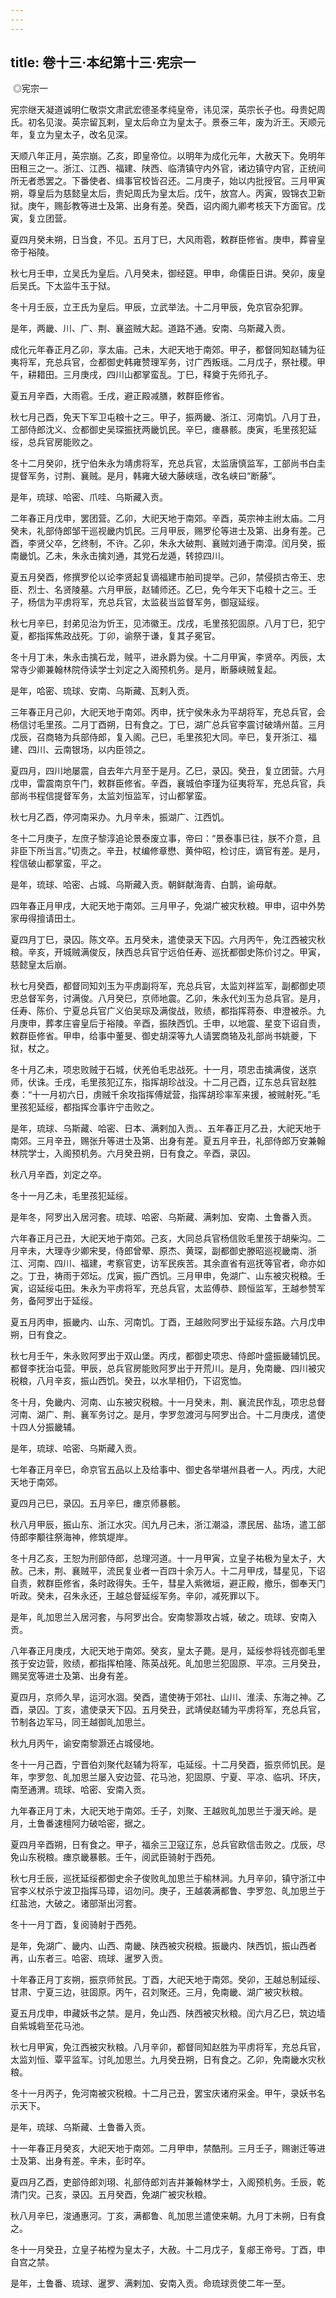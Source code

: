 ```yaml
---
---
---
```

title: 卷十三·本纪第十三·宪宗一
---

 ◎宪宗一

宪宗继天凝道诚明仁敬崇文肃武宏德圣孝纯皇帝，讳见深，英宗长子也。母贵妃周氏。初名见浚。英宗留瓦剌，皇太后命立为皇太子。景泰三年，废为沂王。天顺元年，复立为皇太子，改名见深。

天顺八年正月，英宗崩。乙亥，即皇帝位。以明年为成化元年，大赦天下。免明年田租三之一。浙江、江西、福建、陕西、临清镇守内外官，诸边镇守内官，正统间所无者悉罢之。下番使者、缉事官校皆召还。二月庚子，始以内批授官。三月甲寅朔，尊皇后为慈懿皇太后，贵妃周氏为皇太后。戊午，放宫人。丙寅，毁锦衣卫新狱。庚午，赐彭教等进士及第、出身有差。癸酉，诏内阁九卿考核天下方面官。戊寅，复立团营。

夏四月癸未朔，日当食，不见。五月丁巳，大风雨雹，敕群臣修省。庚申，葬睿皇帝于裕陵。

秋七月壬申，立吴氏为皇后。八月癸未，御经筵。甲申，命儒臣日讲。癸卯，废皇后吴氏。下太监牛玉于狱。

冬十月壬辰，立王氏为皇后。甲辰，立武举法。十二月甲辰，免京官杂犯罪。

是年，两畿、川、广、荆、襄盗贼大起。道路不通。安南、乌斯藏入贡。

成化元年春正月乙卯，享太庙。己未，大祀天地于南郊。甲子，都督同知赵辅为征夷将军，充总兵官，佥都御史韩雍赞理军务，讨广西叛瑶。二月戊子，祭社稷。甲午，耕耤田。三月庚戌，四川山都掌蛮乱。丁巳，释奠于先师孔子。

夏五月辛酉，大雨雹。壬戌，避正殿减膳，敕群臣修省。

秋七月己酉，免天下军卫屯粮十之三。甲子，振两畿、浙江、河南饥。八月丁丑，工部侍郎沈义、佥都御史吴琛振抚两畿饥民。辛巳，瘗暴骸。庚寅，毛里孩犯延绥，总兵官房能败之。

冬十二月癸卯，抚宁伯朱永为靖虏将军，充总兵官，太监唐慎监军，工部尚书白圭提督军务，讨荆、襄贼。是月，韩雍大破大藤峡瑶，改名峡曰“断藤”。

是年，琉球、哈密、爪哇、乌斯藏入贡。

二年春正月戊申，罢团营。乙卯，大祀天地于南郊。辛酉，英宗神主祔太庙。二月癸未，礼部侍郎邹干巡视畿内饥民。三月甲辰，赐罗伦等进士及第、出身有差。己酉，李贤父卒，乞终制，不许。乙卯，朱永大破荆、襄贼刘通于南漳。闰月癸，振南畿饥。乙未，朱永击擒刘通，其党石龙遁，转掠四川。

夏五月癸酉，修撰罗伦以论李贤起复谪福建市舶司提举。己卯，禁侵损古帝王、忠臣、烈士、名贤陵墓。六月甲辰，赵辅师还。乙巳，免今年天下屯粮十之三。壬子，杨信为平虏将军，充总兵官，太监裴当监督军务，御寇延绥。

秋七月辛巳，封弟见治为忻王，见沛徽王。戊戌，毛里孩犯固原。八月丁巳，犯宁夏，都指挥焦政战死。丁卯，谕祭于谦，复其子冕官。

冬十月丁未，朱永击擒石龙，贼平，进永爵为侯。十二月甲寅，李贤卒。丙辰，太常寺少卿兼翰林院侍读学士刘定之入阁预机务。是月，断藤峡贼复起。

是年，哈密、琉球、安南、乌斯藏、瓦剌入贡。

三年春正月己卯，大祀天地于南郊。丙申，抚宁侯朱永为平胡将军，充总兵官，会杨信讨毛里孩。二月丁酉朔，日有食之。丁巳，湖广总兵官李震讨破靖州苗。三月戊辰，召商辂为兵部侍郎，复入阁。己巳，毛里孩犯大同。辛巳，复开浙江、福建、四川、云南银场，以内臣领之。

夏四月，四川地屡震，自去年六月至于是月。乙巳，录囚。癸丑，复立团营。六月戊申，雷震南京午门，敕群臣修省。辛酉，襄城伯李瑾为征夷将军，充总兵官，兵部尚书程信提督军务，太监刘恒监军，讨山都掌蛮。

秋七月乙酉，停河南采办。九月辛未，振湖广、江西饥。

冬十二月庚子，左庶子黎淳追论景泰废立事，帝曰：“景泰事已往，朕不介意，且非臣下所当言。”切责之。辛丑，杖编修章懋、黄仲昭，检讨庄，谪官有差。是月，程信破山都掌蛮，平之。

是年，琉球、哈密、占城、乌斯藏入贡。朝鲜献海青、白鹊，谕毋献。

四年春正月甲戌，大祀天地于南郊。三月甲子，免湖广被灾秋粮。甲申，诏中外势家毋得擅请田土。

夏四月丁巳，录囚。陈文卒。五月癸未，遣使录天下囚。六月丙午，免江西被灾秋粮。辛亥，开城贼满俊反，陕西总兵官宁远伯任寿、巡抚都御史陈价讨之。甲寅，慈懿皇太后崩。

秋七月癸酉，都督同知刘玉为平虏副将军，充总兵官，太监刘祥监军，副都御史项忠总督军务，讨满俊。八月癸巳，京师地震。乙卯，朱永代刘玉为总兵官。是月，任寿、陈价、宁夏总兵官广义伯吴琮及满俊战，败绩，都指挥蒋泰、申澄被杀。九月庚申，葬孝庄睿皇后于裕陵。辛酉，振陕西饥。壬申，以地震、星变下诏自责，敕群臣修省。甲申，给事中董旻、御史胡深等九人请罢商辂及礼部尚书姚夔，下狱，杖之。

冬十月乙未，项忠败贼于石城，伏羌伯毛忠战死。十一月，项忠击擒满俊，送京师，伏诛。壬戌，毛里孩犯辽东，指挥胡珍战没。十二月己酉，辽东总兵官赵胜奏：“十一月初六日，虏贼千余攻指挥傅斌营，指挥胡珍率军来援，被贼射死。”毛里孩犯延绥，都指挥佥事许宁击败之。

是年，琉球、乌斯藏、哈密、日本、满剌加入贡。、五年春正月乙丑，大祀天地于南郊。三月辛丑，赐张升等进士及第、出身有差。夏五月辛丑，礼部侍郎万安兼翰林院学士，入阁预机务。六月癸丑朔，日有食之。辛酉，录囚。

秋八月辛酉，刘定之卒。

冬十一月乙未，毛里孩犯延绥。

是年冬，阿罗出入居河套。琉球、哈密、乌斯藏、满剌加、安南、土鲁番入贡。

六年春正月己丑，大祀天地于南郊。己亥，大同总兵官杨信败毛里孩于胡柴沟。二月辛未，大理寺少卿宋旻，侍郎曾翚、原杰、黄琛，副都御史滕昭巡视畿南、浙江、河南、四川、福建，考察官吏，访军民疾苦。其余直省有巡抚等官者，命亦如之。丁丑，祷雨于郊坛。戊寅，振广西饥。三月甲申，免湖广、山东被灾税粮。壬寅，诏延绥屯田。朱永为平虏将军，充总兵官，太监傅恭、顾恒监军，王越参赞军务，备阿罗出于延绥。

夏五月丙申，振畿内、山东、河南饥。丁酉，王越败阿罗出于延绥东路。六月戊申朔，日有食之。

秋七月壬午，朱永败阿罗出于双山堡。丙戌，都御史项忠、侍郎叶盛振畿辅饥民。都督李抚治屯营。甲辰，总兵官房能败阿罗出于开荒川。是月，免南畿、四川被灾税粮，八月辛亥，振山西饥。癸丑，以水旱相仍，下诏宽恤。

冬十月，免畿内、河南、山东被灾税粮。十一月癸未，荆、襄流民作乱，项忠总督河南、湖广、荆、襄军务讨之。是月，孛罗忽渡河与阿罗出合。十二月庚戌，遣使十四人分振畿辅。

是年，琉球、哈密、乌斯藏入贡。

七年春正月辛巳，命京官五品以上及给事中、御史各举堪州县者一人。丙戌，大祀天地于南郊。

夏四月己巳，录囚。五月辛巳，瘗京师暴骸。

秋八月甲辰，振山东、浙江水灾。闰九月己未，浙江潮溢，漂民居、盐场，遣工部侍郎李颙往祭海神，修筑堤岸。

冬十月乙亥，王恕为刑部侍郎，总理河道。十一月甲寅，立皇子祐极为皇太子，大赦。己未，荆、襄贼平，流民复业者一百四十余万人。十二月甲戌，彗星见，下诏自责，敕群臣修省，条时政得失。壬午，彗星入紫微垣，避正殿，撤乐，御奉天门听政。癸未，召朱永还，王越总督延绥军务。辛卯，减死罪以下。

是年，癿加思兰入居河套，与阿罗出合。安南黎灏攻占城，破之。琉球、安南入贡。

八年春正月庚戌，大祀天地于南郊。癸亥，皇太子薨。是月，延绥参将钱亮御毛里孩于安边营，败绩，都指挥柏隆、陈英战死。癿加思兰犯固原、平凉。三月癸丑，赐吴宽等进士及第、出身有差。

夏四月，京师久旱，运河水涸。癸酉，遣使祷于郊社、山川、淮渎、东海之神。乙酉，录囚。丁亥，遣使录天下囚。五月癸丑，武靖侯赵辅为平虏将军，充总兵官，节制各边军马，同王越御癿加思兰。

秋九月丙午，谕安南黎灏还占城侵地。

冬十一月己酉，宁晋伯刘聚代赵辅为将军，屯延绥。十二月癸酉，振京师饥民。是年，孛罗忽、癿加思兰屡入安边营、花马池，犯固原、宁夏、平凉、临巩、环庆，南至通渭。琉球、哈密、安南入贡。

九年春正月丁未，大祀天地于南郊。壬子，刘聚、王越败癿加思兰于漫天岭。是月，土鲁番速檀阿力破哈密，据之。

夏四月辛酉朔，日有食之。甲子，福余三卫寇辽东，总兵官欧信击败之。戊辰，尽免山东税粮。瘗京畿暴骸。壬午，阅武臣骑射于西苑。

秋七月壬辰，巡抚延绥都御史余子俊败癿加思兰于榆林涧。九月辛卯，镇守浙江中官李义杖杀宁波卫指挥马璋，诏勿问。庚子，王越袭满都鲁、孛罗忽、癿加思兰于红盐池，大破之。诸部渐出河套。

冬十一月丁酉，复阅骑射于西苑。

是年，免湖广、畿内、山西、南畿、陕西被灾税粮。振畿内、陕西饥，振山西者再，山东者三。哈密、琉球、暹罗入贡。

十年春正月丁亥朔，振京师贫民。丁酉，大祀天地于南郊。癸卯，王越总制延绥、甘肃、宁夏三边，驻固原。丙午，召刘聚还。三月，免南畿、湖广被灾秋粮。

夏五月戊申，申藏妖书之禁。是月，免山西、陕西被灾秋粮。闰六月乙巳，筑边墙自紫城砦至花马池。

秋七月甲寅，免江西被灾秋粮。八月辛卯，都督同知赵胜为平虏将军，充总兵官，太监刘恒、覃平监军。讨癿加思兰。九月癸丑朔，日有食之。乙卯，免南畿水灾秋粮。

冬十一月丙子，免河南被灾税粮。十二月己丑，罢宝庆诸府采金。甲午，录妖书名示天下。

是年，琉球、乌斯藏、土鲁番入贡。

十一年春正月癸亥，大祀天地于南郊。二月甲申，禁酷刑。三月壬子，赐谢迁等进士及第、出身有差。辛未，彭时卒。

夏四月乙酉，吏部侍郎刘珝、礼部侍郎刘吉并兼翰林学士，入阁预机务。壬辰，乾清门灾。己亥，录囚。五月癸酉，免湖广被灾秋粮。

秋八月辛巳，浚通惠河。丁亥，满都鲁、癿加思兰遣使来朝。九月丁未朔，日有食之。

冬十一月癸丑，立皇子祐樘为皇太子，大赦。十二月戊子，复郕王帝号。丁酉，申自宫之禁。

是年，土鲁番、琉球、暹罗、满剌加、安南入贡。命琉球贡使二年一至。

